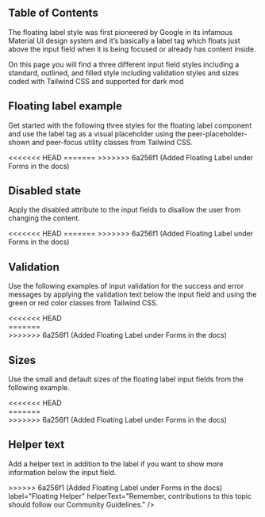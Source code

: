 
## Table of Contents

The floating label style was first pioneered by Google in its infamous Material UI design system and it’s basically a label tag which floats just above the input field when it is being focused or already has content inside.

On this page you will find a three different input field styles including a standard, outlined, and filled style including validation styles and sizes coded with Tailwind CSS and supported for dark mod

## Floating label example

Get started with the following three styles for the floating label component and use the label tag as a visual placeholder using the peer-placeholder-shown and peer-focus utility classes from Tailwind CSS.

<CodePreview title="Floating Label" className="grid grid-flow-col justify-stretch space-x-4">
<<<<<<< HEAD
  <FloatingLabel variant="filled" label="Label" />
  <FloatingLabel variant="outlined" label="Label" />
  <FloatingLabel variant="standard" label="Label" />
=======
  <FloatingLabel buttonStyle="filled" label="Label" />
  <FloatingLabel buttonStyle="outlined" label="Label" />
  <FloatingLabel buttonStyle="standard" label="Label" />
>>>>>>> 6a256f1 (Added Floating Label under Forms in the docs)
</CodePreview>

## Disabled state

Apply the disabled attribute to the input fields to disallow the user from changing the content.

<CodePreview title="Floating Label" className="grid grid-flow-col justify-stretch space-x-4">
<<<<<<< HEAD
  <FloatingLabel variant="filled" label="Label" disabled={true} />
  <FloatingLabel variant="outlined" label="Label" disabled={true} />
  <FloatingLabel variant="standard" label="Label" disabled={true} />
=======
  <FloatingLabel buttonStyle="filled" label="Label" disabled={true} />
  <FloatingLabel buttonStyle="outlined" label="Label" disabled={true} />
  <FloatingLabel buttonStyle="standard" label="Label" disabled={true} />
>>>>>>> 6a256f1 (Added Floating Label under Forms in the docs)
</CodePreview>

## Validation

Use the following examples of input validation for the success and error messages by applying the validation text below the input field and using the green or red color classes from Tailwind CSS.

<CodePreview title="Floating Label" className="flex flex-col">
  <div className="grid grid-flow-col justify-stretch space-x-4">
<<<<<<< HEAD
    <FloatingLabel variant="filled" label="Filled Success" color="error" />
    <FloatingLabel variant="outlined" label="Outlined Success" color="error" />
    <FloatingLabel variant="standard" label="Standard Success" color="error" />
  </div>
  <div className="grid grid-flow-col justify-stretch space-x-4">
    <FloatingLabel variant="filled" label="Filled Error" color="success" />
    <FloatingLabel variant="outlined" label="Outlined Error" color="success" />
    <FloatingLabel variant="standard" label="Standard Error" color="success" />
=======
    <FloatingLabel buttonStyle="filled" label="Filled Success" error={false} />
    <FloatingLabel buttonStyle="outlined" label="Outlined Success" error={false} />
    <FloatingLabel buttonStyle="standard" label="Standard Success" error={false} />
  </div>
  <div className="grid grid-flow-col justify-stretch space-x-4">
    <FloatingLabel buttonStyle="filled" label="Filled Error" error={true} />
    <FloatingLabel buttonStyle="outlined" label="Outlined Error" error={true} />
    <FloatingLabel buttonStyle="standard" label="Standard Error" error={true} />
>>>>>>> 6a256f1 (Added Floating Label under Forms in the docs)
  </div>
</CodePreview>

## Sizes

Use the small and default sizes of the floating label input fields from the following example.

<CodePreview title="Floating Label" className="flex flex-col">
  <div className="grid grid-flow-col justify-stretch space-x-4">
<<<<<<< HEAD
    <FloatingLabel variant="filled" label="Small Filled" sizing="sm" />
    <FloatingLabel variant="outlined" label="Small Outlined" sizing="sm" />
    <FloatingLabel variant="standard" label="Small Standard" sizing="sm" />
  </div>
  <div className="grid grid-flow-col justify-stretch space-x-4">
    <FloatingLabel variant="filled" label="Default Filled" />
    <FloatingLabel variant="outlined" label="Default Outlined" />
    <FloatingLabel variant="standard" label="Default Standard" />
=======
    <FloatingLabel buttonStyle="filled" label="Small Filled" sizing="sm" />
    <FloatingLabel buttonStyle="outlined" label="Small Outlined" sizing="sm" />
    <FloatingLabel buttonStyle="standard" label="Small Standard" sizing="sm" />
  </div>
  <div className="grid grid-flow-col justify-stretch space-x-4">
    <FloatingLabel buttonStyle="filled" label="Default Filled" />
    <FloatingLabel buttonStyle="outlined" label="Default Outlined" />
    <FloatingLabel buttonStyle="standard" label="Default Standard" />
>>>>>>> 6a256f1 (Added Floating Label under Forms in the docs)
  </div>
</CodePreview>

## Helper text

Add a helper text in addition to the label if you want to show more information below the input field.

<CodePreview title="Floating Label" className="grid grid-flow-col justify-stretch space-x-4">
  <FloatingLabel
<<<<<<< HEAD
    variant="filled"
=======
    buttonStyle="filled"
>>>>>>> 6a256f1 (Added Floating Label under Forms in the docs)
    label="Floating Helper"
    helperText="Remember, contributions to this topic should follow our Community Guidelines."
  />
</CodePreview>
